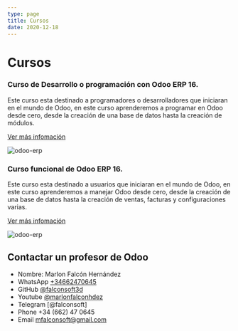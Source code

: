 ```yaml
---
type: page
title: Cursos
date: 2020-12-18
---
```


# Cursos

### Curso de Desarrollo o programación con Odoo ERP 16.  
Este curso esta destinado a programadores o desarrolladores que iniciaran en el mundo de Odoo, en este curso aprenderemos a programar en Odoo desde cero, desde la creación de una base de datos hasta la creación de módulos.

[ Ver más infomación ](posts/curso-programacion-odoo-erp-16)

<Image
  src="/images/posts/curso-programacion-odoo-16.png"
  alt="odoo-erp"
  width={1280}
  height={720}
  priority
  className="next-image"
/>


### Curso funcional de Odoo ERP 16.  
Este curso esta destinado a usuarios que iniciaran en el mundo de Odoo, en este curso aprenderemos a manejar Odoo desde cero, desde la creación de una base de datos hasta la creación de ventas, facturas y configuraciones varias.

[ Ver más infomación ](posts/curso-funcional-odoo-erp-16)

<Image
  src="/images/curso-odoo-funcional-udemy.png"
  alt="odoo-erp"
  width={1280}
  height={720}
  priority
  className="next-image"
/>




## Contactar un profesor de Odoo
- Nombre: Marlon Falcón Hernández
- WhatsApp [+34662470645](https://web.whatsapp.com/send?phone=34662470645&text=)
- GitHub [@falconsoft3d](https://github.com/falconsoft3d)
- Youtube [@marlonfalconhdez](https://www.youtube.com/@marlonfalconhdez)
- Telegram [@falconsoft]
- Phone +34 (662) 47 0645
- Email mfalconsoft@gmail.com




